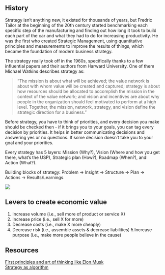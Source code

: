 


## History
Strategy isn’t anything new, it existed for thousands of years, but Fredric Tailor at the beginning of the 20th century started benchmarking each specific step of the manufacturing and finding out how long it took to build each part of the car and what they had to do for increasing productivity. He was the first who created Strategic Management, using quantitative principles and measurements to improve the results of things, which became the foundation of modern business strategy.

The strategy really took off in the 1960s, specifically thanks to a few influential papers and their authors from Harward University. One of them Michael Watkins describes strategy as:
> “The mission is about what will be achieved; the value network is about with whom value will be created and captured; strategy is about how resources should be allocated to accomplish the mission in the context of the value network; and vision and incentives are about why people in the organization should feel motivated to perform at a high level. Together, the mission, network, strategy, and vision define the strategic direction for a business.”

Before strategy, you have to think of priorities, and every decision you make should be checked then - if it brings you to your goals, you can tag every decision by priorities. It helps in better communicating decisions and answering yes or no questions. If some decision doesn’t take you to your goal and your priorities.

Every strategy has 5 layers: Mission (Why?), Vision (Where and how you get there, what’s the USP), Strategic plan (How?), Roadmap (When?), and Action (What?).

Building blocks of strategy:
Problem -> Insight -> Structure -> Plan -> Actions -> Results/Learnings

<Image src="strategy/insight-sources.png" />

## Levers to create economic value
1. Increase volume (i.e., sell more of product or service X)
2. Increase price (i.e., sell X for more)
3. Decrease costs (i.e., make X more cheaply)
4. Decrease risk (i.e., assemble assets & decrease liabilities)
5.Increase purpose (i.e., make more people believe in the cause)

## Resources
[First principles and art of thinking like Elon Musk](https://medium.com/the-mission/first-principles-and-the-art-of-thinking-like-elon-musk-98658bb36569)\
[Strategy as algorithm](https://www.noahbrier.com/archives/2014/11/strategy-as-algorithm/)
